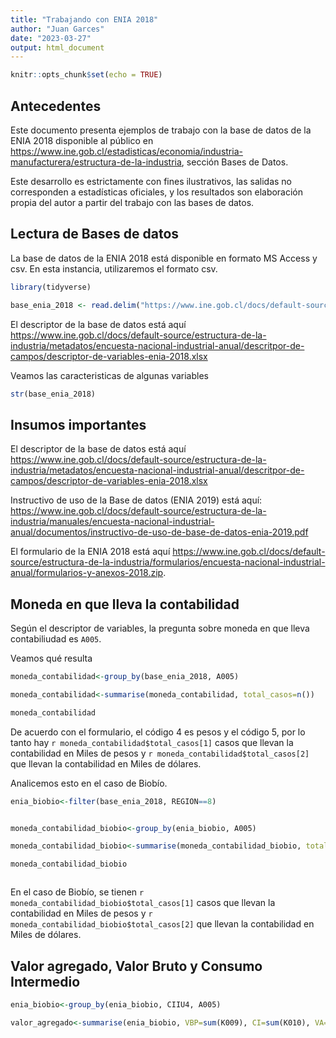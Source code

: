 ---
title: "Trabajando con ENIA 2018"
author: "Juan Garces"
date: "2023-03-27"
output: html_document
---

```{r setup, include=FALSE}
knitr::opts_chunk$set(echo = TRUE)
```

## Antecedentes

Este documento presenta ejemplos de trabajo con la base de datos de la ENIA 2018 disponible al público en 
<https://www.ine.gob.cl/estadisticas/economia/industria-manufacturera/estructura-de-la-industria>, sección Bases de Datos.

Este desarrollo es estrictamente con fines ilustrativos, las salidas no corresponden a estadísticas oficiales, y los resultados son elaboración propia del autor a partir del trabajo con las bases de datos.




## Lectura de Bases de datos

La base de datos de la ENIA 2018 está disponible en formato MS Access y csv. En esta instancia, utilizaremos el formato csv.

```{r Lectura BD, message=TRUE, warning=TRUE, include=FALSE, paged.print=TRUE}

library(tidyverse)

base_enia_2018 <- read.delim("https://www.ine.gob.cl/docs/default-source/estructura-de-la-industria/bbdd/encuesta-nacional-industrial-anual/csv/base-enia-2018.csv")

```


El descriptor de la base de datos está aquí <https://www.ine.gob.cl/docs/default-source/estructura-de-la-industria/metadatos/encuesta-nacional-industrial-anual/descritpor-de-campos/descriptor-de-variables-enia-2018.xlsx>


Veamos las caracteristicas de algunas variables

```{r HEAD ENIA, echo=TRUE, message=TRUE, warning=TRUE, paged.print=TRUE}
str(base_enia_2018)
```

## Insumos importantes

El descriptor de la base de datos está aquí <https://www.ine.gob.cl/docs/default-source/estructura-de-la-industria/metadatos/encuesta-nacional-industrial-anual/descritpor-de-campos/descriptor-de-variables-enia-2018.xlsx>

Instructivo de uso de la Base de datos (ENIA 2019) está aquí: <https://www.ine.gob.cl/docs/default-source/estructura-de-la-industria/manuales/encuesta-nacional-industrial-anual/documentos/instructivo-de-uso-de-base-de-datos-enia-2019.pdf>

El formulario de la ENIA 2018 está aquí <https://www.ine.gob.cl/docs/default-source/estructura-de-la-industria/formularios/encuesta-nacional-industrial-anual/formularios-y-anexos-2018.zip>.

## Moneda en que lleva la contabilidad

Según el descriptor de variables, la pregunta sobre moneda en que lleva contabiliudad es `A005`.

Veamos qué resulta

```{r echo=TRUE}
moneda_contabilidad<-group_by(base_enia_2018, A005)

moneda_contabilidad<-summarise(moneda_contabilidad, total_casos=n())

moneda_contabilidad
```
De acuerdo con el formulario, el código 4 es pesos y el código 5, por lo tanto hay `r moneda_contabilidad$total_casos[1]` casos que llevan la contabilidad en Miles de pesos y `r moneda_contabilidad$total_casos[2]` que llevan la contabilidad en Miles de dólares.

Analicemos esto en el caso de Biobío.
```{r filtro biobio, echo=TRUE}
enia_biobio<-filter(base_enia_2018, REGION==8)


moneda_contabilidad_biobio<-group_by(enia_biobio, A005)

moneda_contabilidad_biobio<-summarise(moneda_contabilidad_biobio, total_casos=n())

moneda_contabilidad_biobio



```


En el caso de Biobío, se tienen `r moneda_contabilidad_biobio$total_casos[1]` casos que llevan la contabilidad en Miles de pesos y `r moneda_contabilidad_biobio$total_casos[2]` que llevan la contabilidad en Miles de dólares.




## Valor agregado, Valor Bruto y Consumo Intermedio



```{r echo=TRUE}

enia_biobio<-group_by(enia_biobio, CIIU4, A005)

valor_agregado<-summarise(enia_biobio, VBP=sum(K009), CI=sum(K010), VA=sum(K011))



```



